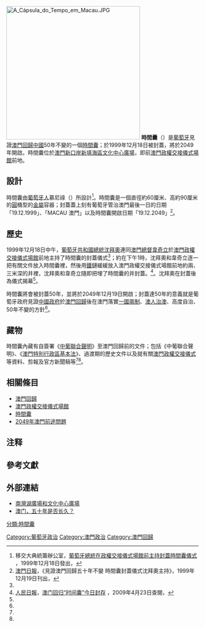 [[File:A_Cápsula_do_Tempo_em_Macau.JPG|350px]]
'''時間囊'''（{{lang-pt|'''Cápsula do Tempo'''}}）是[[葡萄牙|葡萄牙]]見證[[澳門回歸中國|澳門回歸中國]]50年不變的一個[[時間囊|時間囊]]；於1999年12月18日被封蓋，將於2049年開啟。時間囊位於[[澳門|澳門]][[新口岸新填海區|新口岸新填海區]][[文化中心廣場|文化中心廣場]]，即前[[澳門政權交接儀式場館|澳門政權交接儀式場館]]前地。

==設計==
時間囊由[[葡萄牙人|葡萄牙人]]慕尼祿（{{lang|pt|Donato Moreno}}）所設計<ref name="GCCT">移交大典統籌辦公室，[http://www.macau99.org.mo/c_announce_3.html 葡萄牙總統在政權交接儀式場館前主持封蓋時間囊儀式] {{webarchive|url=https://web.archive.org/web/20090624005850/http://www.macau99.org.mo/c_announce_3.html |date=2009-06-24 }}，1999年12月18日發出，{{zh-hant}}</ref>。時間囊是一個直徑約60厘米、高約90厘米的[[圓|圓]]桶型的[[金屬|金屬]]容器；封蓋蓋上刻有葡萄牙管治澳門最後一日的日期「19.12.1999」{{noteTag|1=這個日期常被誤會為封蓋日期。}}、「MACAU 澳門」以及時間囊開啟日期「19.12.2049」<ref name="MD">[[澳門日報|澳門日報]]，《見證澳門回歸五十年不變 時間囊封蓋儀式沈拜奧主持》，1999年12月19日刊出，{{zh-hant}}</ref>。

==歷史==

1999年12月18日中午，[[葡萄牙總統列表|葡萄牙共和國總統]][[沈拜奧|沈拜奧]]連同[[澳門總督|澳門總督]][[韋奇立|韋奇立]]於[[澳門政權交接儀式場館|澳門政權交接儀式場館]]前地主持了時間囊的封蓋儀式<ref name="GCCT" />；約在下午1時，沈拜奧和韋奇立逐一把有關文件放入時間囊裡，然後用[[鐵|鐵]]鏈緩緩放入澳門政權交接儀式場館前地約兩、三米深的井裡，沈拜奧和韋奇立隨即把埋了時間囊的井封蓋。<ref>[[人民日報|人民日報]]，[http://www.people.com.cn/item/aomen/newfiles1/121849.html 澳门回归“时间囊”今日封存] {{Wayback|url=http://www.people.com.cn/item/aomen/newfiles1/121849.html |date=20160303183032 }}，2009年4月23日查閱，{{zh-cn}}</ref>。沈拜奧在封蓋後為儀式揭幕<ref name="MD" />。

時間囊將會被封蓋50年，並將於2049年12月19日開啟；封蓋達50年的意義就是葡萄牙政府見證[[中華人民共和國政府|中國政府]]於[[澳門回歸|澳門回歸]]後在澳門落實[[一國兩制|一國兩制]]、[[澳人治澳|澳人治澳]]、高度自治、50年不變的方針<ref name="MD" />。

==藏物==
時間囊內藏有自簽署《[[中葡聯合聲明|中葡聯合聲明]]》至澳門回歸前的文件；包括《中葡聯合聲明》、《[[澳門特別行政區基本法|澳門特別行政區基本法]]》、過渡期的歷史文件以及就有關[[澳門回歸|澳門政權交接儀式]]等資料、剪報及官方新聞稿等<ref name="GCCT" /><ref name="MD" />。

==相關條目==
* [[澳門回歸|澳門回歸]]
* [[澳門政權交接儀式場館|澳門政權交接儀式場館]]
* [[時間囊|時間囊]]
* [[2049年澳門前途問題|2049年澳門前途問題]]

== 注释 ==
{{NoteFoot}}

==參考文獻==
<div class="references-small">
<references />
</div>

==外部連結==
* [https://archive.is/20121220012228/http://cn.macautourism.gov.mo/cn/ezone/mttdetail.php?lan=cn&id=706 南灣湖廣場和文化中心廣場]
* [https://web.archive.org/web/20100125232211/http://blog.cctv.com/html/99/806199-5031.html 澳门，五十年是否长久？]

[[分類:時間囊|分類:時間囊]]
[[Category:葡萄牙政治|Category:葡萄牙政治]]
[[Category:澳門政治|Category:澳門政治]]
[[Category:澳門回歸|Category:澳門回歸]]